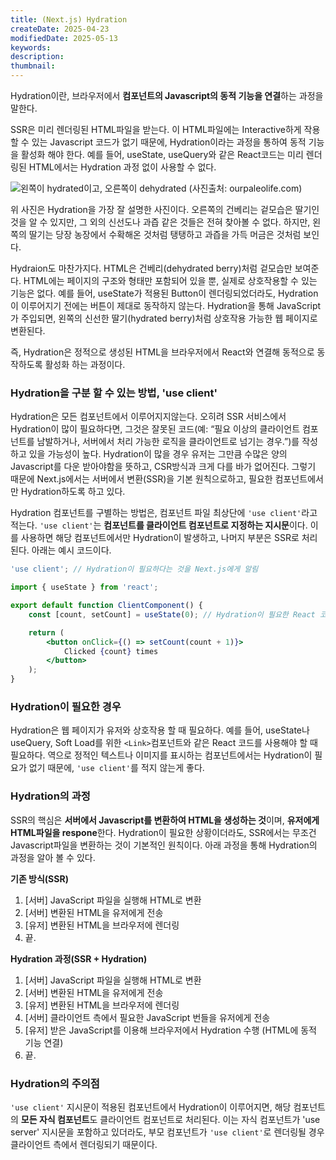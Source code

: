 ```yaml
---
title: (Next.js) Hydration
createDate: 2025-04-23
modifiedDate: 2025-05-13
keywords:
description:
thumbnail:
---
```


Hydration이란, 브라우저에서 **컴포넌트의 Javascript의 동적 기능을 연결**하는 과정을 말한다.

SSR은 미리 렌더링된 HTML파일을 받는다.
이 HTML파일에는 Interactive하게 작용할 수 있는 Javascript 코드가 없기 때문에, Hydration이라는 과정을 통하여 동적 기능을 활성화 해야 한다.
예를 들어, useState, useQuery와 같은 React코드는 미리 렌더링된 HTML에서는 Hydration 과정 없이 사용할 수 없다.

![왼쪽이 hydrated이고, 오른쪽이 dehydrated (사진출처: [ourpaleolife.com](https://www.ourpaleolife.com/freeze-dried-vs-dehydrated/))](/posts/note/Next.js/Hydration/1.png)

위 사진은 Hydration을 가장 잘 설명한 사진이다. 오른쪽의 건베리는 겉모습은 딸기인 것을 알 수 있지만, 그 외의 신선도나 과즙 같은 것들은 전혀 찾아볼 수 없다. 하지만, 왼쪽의 딸기는 당장 농장에서 수확해온 것처럼 탱탱하고 과즙을 가득 머금은 것처럼 보인다.

Hydraion도 마찬가지다. HTML은 건베리(dehydrated berry)처럼 겉모습만 보여준다. HTML에는 페이지의 구조와 형태만 포함되어 있을 뿐, 실제로 상호작용할 수 있는 기능은 없다. 예를 들어, useState가 적용된 Button이 렌더링되었더라도, Hydration이 이루어지기 전에는 버튼이 제대로 동작하지 않는다. Hydration을 통해 JavaScript가 주입되면, 왼쪽의 신선한 딸기(hydrated berry)처럼 상호작용 가능한 웹 페이지로 변환된다.

즉, Hydration은 정적으로 생성된 HTML을 브라우저에서 React와 연결해 동적으로 동작하도록 활성화 하는 과정이다.

### Hydration을 구분 할 수 있는 방법, 'use client'

Hydration은 모든 컴포넌트에서 이루어지지않는다. 오히려 SSR 서비스에서 Hydration이 많이 필요하다면, 그것은 잘못된 코드(예: “필요 이상의 클라이언트 컴포넌트를 남발하거나, 서버에서 처리 가능한 로직을 클라이언트로 넘기는 경우.”)를 작성하고 있을 가능성이 높다. Hydration이 많을 경우 유저는 그만큼 수많은 양의 Javascript를 다운 받아야함을 뜻하고, CSR방식과 크게 다를 바가 없어진다. 그렇기 때문에 Next.js에서는 서버에서 변환(SSR)을 기본 원칙으로하고, 필요한 컴포넌트에서만 Hydration하도록 하고 있다.

Hydration 컴포넌트를 구별하는 방법은, 컴포넌트 파일 최상단에 `'use client'`라고 적는다. `'use client'`는 **컴포넌트를 클라이언트 컴포넌트로 지정하는 지시문**이다. 이를 사용하면 해당 컴포넌트에서만 Hydration이 발생하고, 나머지 부분은 SSR로 처리된다. 아래는 예시 코드이다.

```jsx
'use client'; // Hydration이 필요하다는 것을 Next.js에게 알림

import { useState } from 'react';

export default function ClientComponent() {
    const [count, setCount] = useState(0); // Hydration이 필요한 React 코드

    return (
        <button onClick={() => setCount(count + 1)}>
            Clicked {count} times
        </button>
    );
}
```

### Hydration이 필요한 경우

Hydration은 웹 페이지가 유저와 상호작용 할 때 필요하다. 예를 들어, useState나 useQuery, Soft Load를 위한 `<Link>`컴포넌트와 같은 React 코드를 사용해야 할 때 필요하다. 역으로 정적인 텍스트나 이미지를 표시하는 컴포넌트에서는 Hydration이 필요가 없기 때문에, `'use client'`를 적지 않는게 좋다.

### Hydration의 과정

SSR의 핵심은 **서버에서 Javascript를 변환하여 HTML을 생성하는 것**이며, **유저에게 HTML파일을 respone**한다. Hydration이 필요한 상황이더라도, SSR에서는 무조건 Javascript파일을 변환하는 것이 기본적인 원칙이다. 아래 과정을 통해 Hydration의 과정을 알아 볼 수 있다.

**기존 방식(SSR)**

1. [서버] JavaScript 파일을 실행해 HTML로 변환
2. [서버] 변환된 HTML을 유저에게 전송
3. [유저] 변환된 HTML을 브라우저에 렌더링
4. 끝.

**Hydration 과정(SSR + Hydration)**

1. [서버] JavaScript 파일을 실행해 HTML로 변환
2. [서버] 변환된 HTML을 유저에게 전송
3. [유저] 변환된 HTML을 브라우저에 렌더링
4. [서버] 클라이언트 측에서 필요한 JavaScript 번들을 유저에게 전송
5. [유저] 받은 JavaScript를 이용해 브라우저에서 Hydration 수행 (HTML에 동적 기능 연결)
6. 끝.

### Hydration의 주의점

`'use client'` 지시문이 적용된 컴포넌트에서 Hydration이 이루어지면, 해당 컴포넌트의 **모든 자식 컴포넌트**도 클라이언트 컴포넌트로 처리된다. 이는 자식 컴포넌트가 'use server' 지시문을 포함하고 있더라도, 부모 컴포넌트가 `'use client'`로 렌더링될 경우 클라이언트 측에서 렌더링되기 때문이다.

